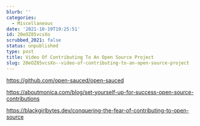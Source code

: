 ```yaml
---
blurb: ''
categories:
  - Miscellaneous
date: '2021-10-19T19:25:51'
id: 20eOZ85vcsXo
scrubbed_2021: false
status: unpublished
type: post
title: Video Of Contributing To An Open Source Project
slug: 20eOZ85vcsXo--video-of-contributing-to-an-open-source-project
---
```


https://github.com/open-sauced/open-sauced

https://aboutmonica.com/blog/set-yourself-up-for-success-open-source-contributions

https://blackgirlbytes.dev/conquering-the-fear-of-contributing-to-open-source
